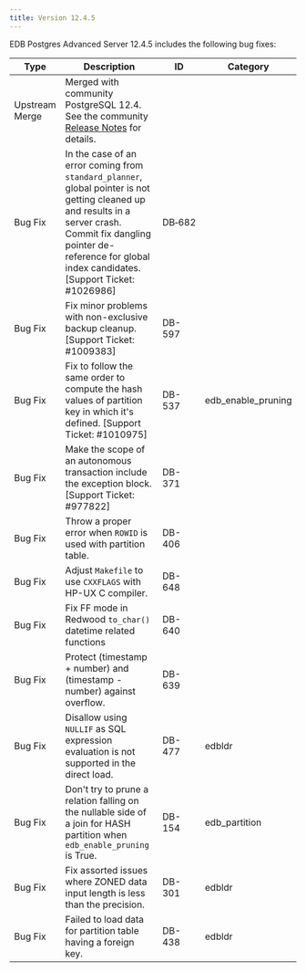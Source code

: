 ```yaml
---
title: Version 12.4.5
---
```


EDB Postgres Advanced Server 12.4.5 includes the following bug fixes:

| Type | Description      | ID | Category |
| ---- | ---------------- | -- | -------- |
| Upstream Merge | Merged with community PostgreSQL 12.4. See the community [Release Notes](https://www.postgresql.org/docs/12/release-12-4.html) for details. |         |           |
| Bug&nbsp;Fix | In the case of an error coming from `standard_planner`, global pointer is not getting cleaned up and results in a server crash.  Commit fix dangling pointer de-reference for global index candidates. [Support Ticket: #1026986] | DB&#8209;682 | |
| Bug Fix | Fix minor problems with non-exclusive backup cleanup. [Support Ticket: #1009383] | DB-597 | |
| Bug Fix | Fix to follow the same order to compute the hash values of partition key in which it's defined. [Support Ticket: #1010975] | DB-537 | edb_enable_pruning |
| Bug Fix | Make the scope of an autonomous transaction include the exception block. [Support Ticket: #977822] | DB-371 | |
| Bug Fix | Throw a proper error when `ROWID` is used with partition table. |DB-406 | |
| Bug Fix | Adjust `Makefile` to use `CXXFLAGS` with HP-UX C compiler.| DB-648 | |
| Bug Fix | Fix FF mode in Redwood `to_char()` datetime related functions | DB-640 | |
| Bug Fix | Protect (timestamp + number) and (timestamp - number) against overflow. | DB-639 | |
| Bug Fix | Disallow using `NULLIF` as SQL expression evaluation is not supported in the direct load. | DB-477 | edbldr|
| Bug Fix | Don't try to prune a relation falling on the nullable side of a join for HASH partition when `edb_enable_pruning` is True. | DB-154 | edb_partition |
| Bug Fix | Fix assorted issues where ZONED data input length is less than the precision. | DB-301 | edbldr |
| Bug Fix | Failed to load data for partition table having a foreign key.  | DB-438 | edbldr |